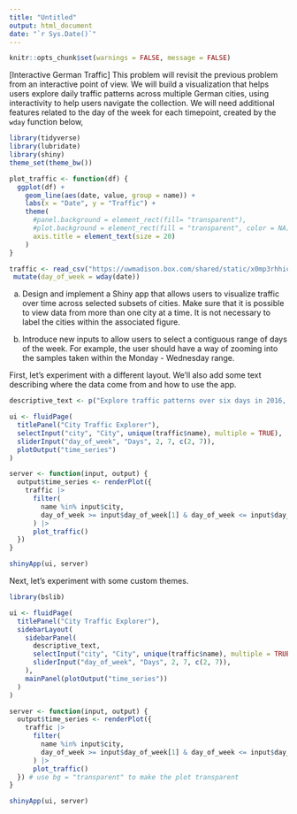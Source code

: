 ```yaml
---
title: "Untitled"
output: html_document
date: "`r Sys.Date()`"
---
```


```r
knitr::opts_chunk$set(warnings = FALSE, message = FALSE)
```


[Interactive German Traffic] This problem will revisit the previous problem
from an interactive point of view. We will build a visualization that helps
users explore daily traffic patterns across multiple German cities, using
interactivity to help users navigate the collection. We will need additional
features related to the day of the week for each timepoint, created by the
`wday` function below,

```r
library(tidyverse)
library(lubridate)
library(shiny)
theme_set(theme_bw())

plot_traffic <- function(df) {
  ggplot(df) +
    geom_line(aes(date, value, group = name)) +
    labs(x = "Date", y = "Traffic") +
    theme(
      #panel.background = element_rect(fill= "transparent"),
      #plot.background = element_rect(fill = "transparent", color = NA),
      axis.title = element_text(size = 20)
    )
}

traffic <- read_csv("https://uwmadison.box.com/shared/static/x0mp3rhhic78vufsxtgrwencchmghbdf.csv") |>
 mutate(day_of_week = wday(date))
```

a. Design and implement a Shiny app that allows users to visualize traffic
over time across selected subsets of cities. Make sure that it is possible
to view data from more than one city at a time. It is not necessary to label
the cities within the associated figure.

b. Introduce new inputs to allow users to select a contiguous range of days
of the week. For example, the user should have a way of zooming into the
samples taken within the Monday - Wednesday range.

First, let's experiment with a different layout. We'll also add some text
describing where the data come from and how to use the app.

```r
descriptive_text <- p("Explore traffic patterns over six days in 2016, across 38 German cities. These data were downloaded from a", a("Ridgeline Plot demo", href="https://observablehq.com/@d3/ridgeline-plot"), "by Mike Bostock, using data originally shared by Moritz Klick. Select a city in the dropdown menu to begin. Drag the slider endpoints to focus on a time range of interest")
```


```r
ui <- fluidPage(
  titlePanel("City Traffic Explorer"),
  selectInput("city", "City", unique(traffic$name), multiple = TRUE),
  sliderInput("day_of_week", "Days", 2, 7, c(2, 7)),
  plotOutput("time_series")
)

server <- function(input, output) {
  output$time_series <- renderPlot({
    traffic |>
      filter(
        name %in% input$city, 
        day_of_week >= input$day_of_week[1] & day_of_week <= input$day_of_week[2]
      ) |>
      plot_traffic()
  })
}

shinyApp(ui, server)
```

Next, let's experiment with some custom themes.

```r
library(bslib)

ui <- fluidPage(
  titlePanel("City Traffic Explorer"),
  sidebarLayout(
    sidebarPanel(
      descriptive_text,
      selectInput("city", "City", unique(traffic$name), multiple = TRUE),
      sliderInput("day_of_week", "Days", 2, 7, c(2, 7)),
    ),
    mainPanel(plotOutput("time_series"))
  )
)

server <- function(input, output) {
  output$time_series <- renderPlot({
    traffic |>
      filter(
        name %in% input$city, 
        day_of_week >= input$day_of_week[1] & day_of_week <= input$day_of_week[2]
      ) |>
      plot_traffic()
  }) # use bg = "transparent" to make the plot transparent
}

shinyApp(ui, server)
```